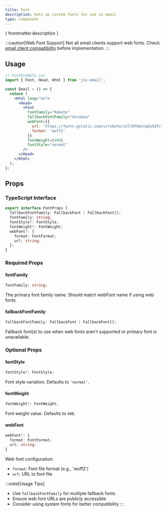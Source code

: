 ```yaml
---
title: Font
description: Sets up custom fonts for use in email
type: component
---
```


<p>{ frontmatter.description }</p>

<Install type={frontmatter.type}/>

:::caution[Web Font Support]
Not all email clients support web fonts. Check [email client compatibility](https://www.caniemail.com/features/css-at-font-face/) before implementation.
:::

## Usage

```jsx "Font"
// FontExample.jsx
import { Font, Head, Html } from 'jsx-email';

const Email = () => {
  return (
    <Html lang="en">
      <Head>
        <Font
          fontFamily="Roboto"
          fallbackFontFamily="Verdana"
          webFont={{
            url: 'https://fonts.gstatic.com/s/roboto/v27/KFOmCnqEu92Fr1Mu4mxKKTU1Kg.woff2',
            format: 'woff2'
          }}
          fontWeight={400}
          fontStyle="normal"
        />
      </Head>
    </Html>
  );
};
```

## Props

### TypeScript Interface
```ts
export interface FontProps {
  fallbackFontFamily: FallbackFont | FallbackFont[];
  fontFamily: string;
  fontStyle?: FontStyle;
  fontWeight?: FontWeight;
  webFont?: {
    format: FontFormat;
    url: string;
  };
}
```

### Required Props

#### fontFamily
```ts
fontFamily: string;
```
The primary font family name. Should match webFont name if using web fonts.

#### fallbackFontFamily
```ts
fallbackFontFamily: FallbackFont | FallbackFont[];
```
Fallback font(s) to use when web fonts aren't supported or primary font is unavailable.

### Optional Props

#### fontStyle
```ts
fontStyle?: FontStyle;
```
Font style variation. Defaults to `'normal'`.

#### fontWeight
```ts
fontWeight?: FontWeight;
```
Font weight value. Defaults to `400`.

#### webFont
```ts
webFont?: {
  format: FontFormat;
  url: string;
}
```
Web font configuration:
- `format`: Font file format (e.g., 'woff2')
- `url`: URL to font file

:::note[Usage Tips]
- Use `fallbackFontFamily` for multiple fallback fonts
- Ensure web font URLs are publicly accessible
- Consider using system fonts for better compatibility
:::
